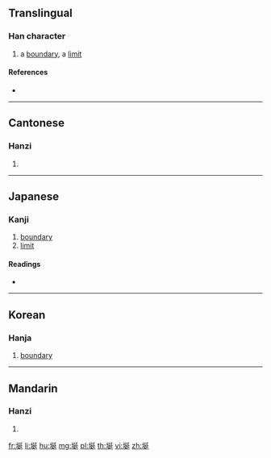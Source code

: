 ==Translingual==

===Han character===
{{Han char|rn=32|rad=土|as=07|sn=10|four=42141|canj=GNKM,GNKV|ids=⿰土延}}

# a [[boundary]], a [[limit]]

====References====
* {{Han ref|kx=0230.010|dkj=05121|dj=0466.010|hdz=10445.100|uh=57CF|ud=22479|bh=D4BA|bd=54458}}

----

==Cantonese==

===Hanzi===
{{yue-hanzi|jyut=[[jin4]]|y=yin4}}

# {{defn|lang=yue|sort=土07}}

----

==Japanese==

===Kanji===
{{ja-kanji|grade=|rs=土07}}

# [[boundary]]
# [[limit]]

====Readings====
* {{ja-readings|on=[[せん]] (sen), [[えん]] (en)|kun=[[はかみち]] (hakamichi), [[のぼる]] (noboru), [[やわら.げる]] (yawarageru), [[こねる]] (koneru)}}

----

==Korean==

===Hanja===
{{ko-hanja|hangeul=[[연]]|rv=yeon|mr=yŏn}}

# [[boundary]]

----

==Mandarin==

===Hanzi===
{{cmn-hanzi|pin=[[yán]] ([[yan2]])|wg=yen<sup>2</sup>}}

# {{defn|lang=cmn|sort=土07}}

[[fr:埏]]
[[li:埏]]
[[hu:埏]]
[[mg:埏]]
[[pl:埏]]
[[th:埏]]
[[vi:埏]]
[[zh:埏]]